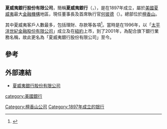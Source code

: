 {{Infobox company
| company_name = 夏威夷銀行股份
| company_name_en = Bank of Hawaii Corporation
| company_logo = <!-- 檔案已被刪除 [[File:Bank_of_Hawaii_logo.svg|260px]] -->
| company_type = [[上市公司|上市公司]]
| traded_as = {{nyse|BOH}}
| company_slogan = Hawaii's Bank
| foundation = [[夏威夷|夏威夷]][[檀香山|檀香山]]（1897年）
| founder =  [[Charles_Montague_Cooke|Charles Montague Cooke]], [[Peter_Cushman_Jones|Peter Cushman Jones]] and Joseph Ballard Atherton
| location = [[夏威夷|夏威夷]][[檀香山|檀香山]]
| key_people = [[Peter_S._Ho|Peter S. Ho]]（[[主席|主席]]兼[[行政总裁|行政总裁]]）
| industry = [[金融|金融]]
| products = [[銀行|銀行]]
| revenue = {{profit}}[[美元|US$]]766M <small>(''FY 2009'')</small><ref name = 2009IncomeStatmenent>[[wikinvest:stock/Bank_of_Hawaii_(BOH)/Data/Income_Statement|Bank of Hawaii (BOH) annual SEC income statement filing via Wikinvest.]]</ref>
| net_income = {{profit}}[[美元|US$]]144M <small>(''FY 2009'')</small><ref name = 2009IncomeStatmenent/>
| assets = {{increase}}[[美元|US$]]12.4B <small>(''FY 2009'')</small><ref name = 2009BalanceSheet>[[wikinvest:stock/Bank_of_Hawaii_(BOH)/Data/Balance_Sheet|Bank of Hawaii (BOH) annual SEC balance sheet filing via Wikinvest.]]</ref>
| equity = {{increase}}[[美元|US$]]896M <small>(''FY 2009'')</small><ref name = 2009BalanceSheet/>
| employees=2,530
| homepage = {{URL|https://www.boh.com}}
}}

'''夏威夷銀行股份有限公司'''，簡稱'''夏威夷銀行'''（{{lang-en|Bank of Hawaii}}，{{nyse|BOH}}），是在1897年成立，屬於[[美國|美國]][[夏威夷|夏威夷]]最大[[金融機構|金融機構]]地區，現任董事長及首席執行官[[何彼德|何彼德]]（{{lang-en|Peter S. Ho}}）。總部位於[[檀香山|檀香山]]。

其中夏威夷客戶人數最多，包括理財、存款等各項<ref>{{Cite web |url=https://www.boh.com/sites/about-us/index.asp |title=夏威夷銀行股份有限公司簡介 |accessdate=2013-09-14 |archive-date=2013-08-25 |archive-url=https://web.archive.org/web/20130825073507/https://www.boh.com/sites/about-us/index.asp |dead-url=no }}</ref>。當時是在1996年，以「[[太平洋世紀金融股份有限公司|太平洋世紀金融股份有限公司]]」成立及在[[紐約|紐約]]上市，到了2001年，為配合旗下銀行業務名稱，故此更名為「夏威夷銀行股份有限公司」至今。

==參考==
{{reflist}}

==外部連結==
*[https://www.boh.com 夏威夷銀行股份有限公司] {{Wayback|url=https://www.boh.com/ |date=20200122104149 }}
{{authority control}}

[[category:美國銀行|category:美國銀行]]
[[Category:檀香山公司|Category:檀香山公司]]
[[Category:1897年成立的银行|Category:1897年成立的银行]]